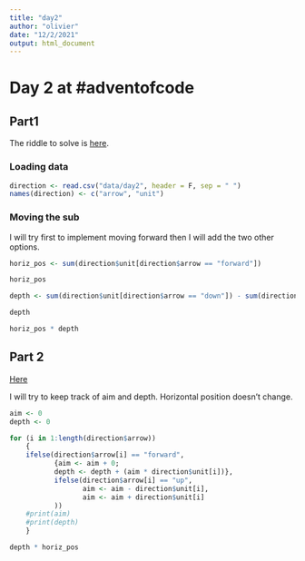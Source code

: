 ```yaml
---
title: "day2"
author: "olivier"
date: "12/2/2021"
output: html_document
---
```


# Day 2 at #adventofcode

## Part1

The riddle to solve is [here](https://adventofcode.com/2021/day/2). 


### Loading data 

```r
direction <- read.csv("data/day2", header = F, sep = " ")
names(direction) <- c("arrow", "unit")
```

### Moving the sub

I will try first to implement moving forward then I will add the two other options.

```r
horiz_pos <- sum(direction$unit[direction$arrow == "forward"])

horiz_pos
```


```r
depth <- sum(direction$unit[direction$arrow == "down"]) - sum(direction$unit[direction$arrow == "up"])

depth
```

```r
horiz_pos * depth
```

## Part 2

[Here](https://adventofcode.com/2021/day/2#part2)

I will try to keep track of aim and depth. Horizontal position doesn't change.

```r

aim <- 0
depth <- 0

for (i in 1:length(direction$arrow))
    {
    ifelse(direction$arrow[i] == "forward",
           {aim <- aim + 0;
           depth <- depth + (aim * direction$unit[i])},
           ifelse(direction$arrow[i] == "up",
                  aim <- aim - direction$unit[i],
                  aim <- aim + direction$unit[i]
           )) 
    #print(aim)
    #print(depth)
    }

```

```r
depth * horiz_pos
```

